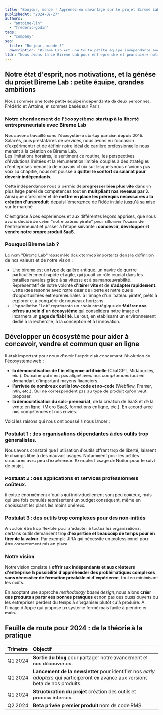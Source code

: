 ```yaml
---
title: "Bonjour, monde ! Apprenez-en davantage sur le projet Bireme Lab"
publishedAt: "2024-02-27"
authors:
  - "antoine-lin"
  - "frederic-godin"
tags:
  - "company"
seo:
  title: "Bonjour, monde !"
  description: "Bireme Lab est une toute petite équipe indépendante avec pour objectif de créer des micro-saas spécialisés pour les créateurs de contenu et les entreprises"
tldr: "Nous avons lancé Bireme Lab pour entreprendre et poursuivre notre recherche d'indépendance. Notre objectif est de créer des micro-saas spécialisés pour les créateurs de contenu et les entreprises. Notre feuille de route pour le Q1 et Q2 2024 inclut le lancement d'un blog, d'une newsletter, et l'accès à notre premier produit en beta privé."
---
```


## Notre état d'esprit, nos motivations, et la génèse du projet Bireme Lab : petite équipe, grandes ambitions

Nous sommes une toute petite équipe indépendante de deux personnes, Frédéric et Antoine, et sommes basés sur Paris.

### Notre cheminement de l'écosystème startup à la liberté entrepreneuriale avec Bireme Lab

Nous avons travaillé dans l'écosystème startup parisien depuis 2015. Salariés, puis prestataires de services, nous avons eu l'occasion d'expérimenter et de définir notre idéal de carrière professionnelle nous menant à la création de Bireme Lab.   
Les limitations horaires, le sentiment de routine, les perspectives d'évolutions limitées et la rémunération limitée, couplés à des stratégies d'entreprises menant à de mauvais choix sur lesquels nous n'avions pas voix au chapitre, nous ont poussé à **quitter le confort du salariat pour devenir indépendants**.

Cette indépendance nous a permis de **progresser bien plus vite** dans un plus large panel de compétences tout en **multipliant nos revenus par 3**. Ainsi que d'assimiler et de **mettre en place les prérequis nécessaires à la création d'un produit**, depuis l'émergence de l'idée initiale jusqu'à sa mise sur le marché.

C'est grâce à ces expériences et aux différentes leçons apprises, que nous avons décidé de créer "notre bateau pirate" pour sillonner l'océan de l'entrepreneuriat et passer à l'étape suivante : **concevoir, développer et vendre notre propre produit SaaS**.

### Pourquoi Bireme Lab ?

Le nom "Bireme Lab" rassemble deux termes importants dans la définition de nos valeurs et de notre vision :
- Une bireme est un type de galère antique, un navire de guerre particulièrement rapide et agile, qui jouait un rôle crucial dans les batailles navales grâce à sa vitesse et à sa manœuvrabilité. Représentatif de notre volonté **d'itérer vite** et de **s'adapter rapidement**. Cette idée résonne avec notre désir de liberté et notre quête d'opportunitées entrepreneuriales, à l'image d'un 'bateau pirate', prêts à explorer et à conquérir de nouveaux horizons.
- L'appellation "Lab" représente un choix stratégique de **fédérer nos offres au sein d'un écosystème** qui consolidera notre image et incarnera un **gage de fiabilité**. Le tout, en établissant un environnement dédié à la recherche, à la conception et à l'innovation.

## Développer un écosystème pour aider à concevoir, vendre et communiquer en ligne

Il était important pour nous d'avoir l'esprit clair concernant l'évolution de l'écosystème web :
- **la démocratisation de l'intelligence artificielle** (ChatGPT, MidJourney, etc.). Domaine qui n'est pas aligné avec nos compétences tout en demandant d'important moyens financiers.
- **l'arrivée de nombreux outils low-code et no-code** (Webflow, Framer, n8n, etc.). Qui ne correspondent pas au type de produit qu'on veut proposer.
- **la démocratisation du solo-preneuriat**, de la création de SaaS et de la vente en ligne. (Micro SaaS, formations en ligne, etc.). En accord avec nos compétences et nos envies.

Voici les raisons qui nous ont poussé à nous lancer :

### Postulat 1 : des organisations dépendantes à des outils trop généralistes.

Nous avons constaté que l'utilisation d'outils offrant trop de liberté, laissent le champs libre à des mauvais usages. Notamment pour les petites structures avec peu d'expérience. Exemple: l'usage de Notion pour le suivi de projet.  

### Postulat 2 : des applications et services professionnels coûteux.

Il existe énormément d'outils qui individuellement sont peu coûteux, mais qui une fois cumulés représentent un budget conséquent, même en choisissant les plans les moins onéreux.

### Postulat 3 : des outils trop complexes pour des non-initiés

A vouloir être trop flexible pour s'adapter à toutes les organisations, certains outils demandent trop **d'expertise et beaucoup de temps pour en tirer de la valeur**. Par exemple JIRA qui nécessite un professionnel pour être correctement mis en place.

### Notre vision

Notre vision consiste à **offrir aux indépendants et aux créateurs d'entreprise la possibilité d'appréhender des problématiques complexes sans nécessiter de formation préalable ni d'expérience**, tout en minimisant les coûts.

En adoptant une approche *methodology based design*, nous allons **créer des produits à partir des bonnes pratiques** et non pas des outils ouverts ou les entreprises perdent du temps à s'organiser plutôt qu'à produire. À l'image d'Apple qui propose un système fermé mais facile à prendre en main.

## Feuille de route pour 2024 : de la théorie à la pratique

| Trimetre | Objectif                                                                                                                                                                     |
|:---------|:-----------------------------------------------------------------------------------------------------------------------------------------------------------------------------|
| Q1 2024  | **Sortie du blog** pour partager notre avancement et nos découvertes.                                                                                                        |
| Q1 2024  | **Lancement de la newsletter** pour identifier nos *early adopters* qui participeront en avance aux versions beta de nos produits. <NewsletterTrigger content="S'abonner" /> |
| Q1 2024  | **Structuration du projet** création des outils et process internes.                                                                                                         |
| Q2 2024  | **Beta privée premier produit** nom de code RMS.                                                                                                                             |
